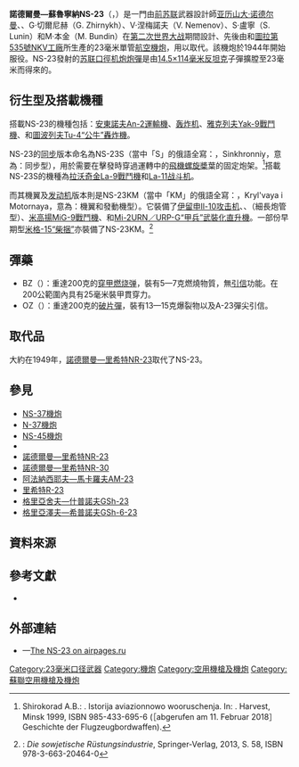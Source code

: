 {{noteTA
|G1=軍事
|G2=長度單位
|G3=Firearms
}}
{{Infobox Weapon
| name = 諾德爾曼—蘇魯寧納NS-23<br />{{Lang|ru|Нудельман Суранов НС-23}}
| image = File:Sadyba MiG-15 NS-23.jpg
| image_size = 300px
| caption = 華沙波蘭軍事技術博物館展出的[[米格-15战斗机|米格-15“柴捆”]][[战斗机|战斗机]]以上搭載的NS-23單管航空機炮
| origin = {{flagcountry|Soviet Union}}
| type = 單管[[航空机关炮|航空]][[機炮|機炮]]
<!-- Type selection -->| is_ranged = yes
| is_bladed = 
| is_explosive = 
| is_artillery = yes
| is_vehicle = 
| is_missile = 
| is_UK = <!-- Service history -->
| service = 1944年—1953年
| used_by = [[苏联|苏联]]
| wars = [[冷战|冷战]]
<!-- Production history -->
| designer = <div class="NavFrame collapsed" style="color: black; background-color: #FFFFFF; margin: 0 auto; padding: 0 10px; text-align: left;"><div class="NavHead" style="background-color: #FFFFFF; margin: 0 auto; padding: 0 10px; font-weight:normal;"></div><div class="NavContent" style="background-color: #FFFFFF; margin: 0 auto; padding: 0 10px;">
* [[亚历山大·诺德尔曼|亚历山大·诺德尔曼]]
* {{Link-ru|亚历山大·蘇拉諾夫|Суранов, Александр Степанович}}
</div>
</div>
| design_date = 1944年以前
| manufacturer = <div class="NavFrame collapsed" style="color: black; background-color: #FFFFFF; margin: 0 auto; padding: 0 10px; text-align: left;"><div class="NavHead" style="background-color: #FFFFFF; margin: 0 auto; padding: 0 10px; font-weight:normal;"></div><div class="NavContent" style="background-color: #FFFFFF; margin: 0 auto; padding: 0 10px;">
* {{Link-en|捷格加廖夫工廠|Degtyaryov Plant|2號工廠}}
* [[圖拉兵工廠|圖拉第535號NKV工廠]]
</div>
</div>
| unit_cost = 
| production_date = 1944年—1953年
| number = 28,479門
| variants = NS-23S
<!-- General specifications -->| spec_label = 
| weight = {{Convert|37|kg|lb|2}}
| length = {{Convert|1985|mm|ft|2}}
| part_length = {{Convert|1450|mm|ft|2}}
| width = {{Convert|165|mm|ft|2}}
| height = {{Convert|256|mm|ft|2}}
| diameter = 
| crew = <!-- Ranged weapon specifications -->
| cartridge = {{Link-en|23×115mm|23×115mm|23×115毫米}}
| cartridge_weight = {{Convert|175|g|oz|2}}
| caliber = {{Convert|23|mm|in|2}}
| barrels = 1根，[[膛線|線膛]]
| action = [[後座作用#槍管短行程後座作用|槍管短行程後座作用]]
| mode = [[自動火器|全自動]]
| rate = 550發／分鐘
| velocity = {{Convert|690|m/s|ft/s|2}}
| energy = 
| range = 
| max_range = 
| feed = [[彈鏈|彈鏈]]
| sights = 
<!-- 火炮規格 -->
| breech = 
| recoil = 
| carriage = 战斗机
| elevation = 
| traverse = <!-- 刃器規格 -->
| blade_type = 
| hilt_type = 
| sheath_type = 
| head_type = 
| haft_type = <!-- 爆炸物內填炸藥規格 -->
| filling = 
| filling_weight = 
| detonation = 
| yield = <!-- 車輛/飛彈規格 -->
| armour = 
| primary_armament = 
| secondary_arament = 
| engine = 
| engine_power = 
| transmission = 
| payload_capacity = 
| fuel_capacity = 
| pw_ratio = 
| suspension = 
| clearance = 
| vehicle_range = 
| speed = 
| guidance = 
| steering = <!-- Missiles only -->
| wingspan = 
| propellant = 
| ceiling = 
| altitude = 
| depth = 
| boost = 
| accuracy = 
| launch_platform = 
| transport = 
}}

'''諾德爾曼—蘇魯寧納NS-23'''（{{Lang-en|Nudelman Suranov NS-23}}，{{Lang-ru|Нудельман Суранов НС-23}}）是一門由[[苏联|前苏联]]武器設計師[[亚历山大·诺德尔曼|亚历山大·诺德尔曼]]、{{Link-ru|亚历山大·蘇拉諾夫|Суранов, Александр Степанович}}、G·切爾尼赫（G. Zhirnykh）、V·涅梅諾夫（V. Nemenov）、S·盧寧（S. Lunin）和M·本金（M. Bundin）在[[第二次世界大战|第二次世界大战]]期間設計、先後由{{Link-en|捷格加廖夫工廠|Degtyaryov Plant|2號工廠}}和[[圖拉兵工廠|圖拉第535號NKV工廠]]所生產的23毫米單管[[航空机关炮|航空]][[機炮|機炮]]，用以取代{{Link-en|VYa-23機炮|Volkov-Yartsev VYa-23|伏爾柯夫—雅爾雪夫VYa-23}}。該機炮於1944年開始服役。NS-23發射的{{Link-en|23×115mm|23×115mm|23×115毫米}}[[苏联|苏联]][[口徑|口徑]][[机炮|机炮]][[炮彈|炮彈]]是由[[14.5×114mm|14.5×114毫米]][[反坦克戰|反坦克]]子彈擴膛至23毫米而得來的。

== 衍生型及搭載機種 ==
搭載NS-23的機種包括：[[安東諾夫|安東諾夫]][[安托諾夫An-2|An-2]][[運輸機|運輸機]]、{{Link-en|伊爾-22|Ilyushin Il-22|Il-22}}[[轰炸机|轰炸机]]、[[雅克列夫|雅克列夫]][[Yak-9戰鬥機|Yak-9戰鬥機]]、{{Link-en|Yak-23戰鬥機|Yakovlev Yak-23|Yak-23“植物群”戰鬥機}}和[[图波列夫公司|圖波列夫]][[圖-4|Tu-4“公牛”轟炸機]]。

NS-23的[[射击断续器|同步]]版本命名為NS-23S（當中「S」的俄語全寫：{{Lang|ru|俄语罗马化：Синхронный}}，Sinkhronniy，意為：同步型），用於需要在擊發時穿過運轉中的[[螺旋槳飛機|飛機]][[螺旋槳|螺旋槳]]葉的固定炮架。<ref>Shirokorad A.B.: . Istorija aviazionnowo wooruschenja. In: . Harvest, Minsk 1999, ISBN 985-433-695-6 (［abgerufen am 11. Februar 2018］ Geschichte der Flugzeugbordwaffen).</ref>搭載NS-23S的機種為[[拉沃奇金設計局|拉沃奇金]][[La-9戰鬥機|La-9戰鬥機]]和[[La-11战斗机|La-11战斗机]]。

而其機翼及[[发动机|发动机]]版本則是NS-23KM（當中「KM」的俄語全寫：{{Lang|ru|俄语罗马化：крыльвая и моторная пушка}}，Kryl'vaya i Motornaya，意為：機翼和發動機型）。它裝備了[[伊留申航空集團|伊留申]][[伊尔-10|Il-10]][[攻击机|攻击机]]、{{Link-en|Yak-15戰鬥機|Yakovlev Yak-15|Yak-15“羽毛”戰鬥機}}、{{Link-en|Yak-17戰鬥機|Yakovlev Yak-17|Yak-17“羽毛”戰鬥機}}（細長炮管型）、[[俄羅斯米格航空器集團|米高揚]][[米格-9戰鬥機|MiG-9戰鬥機]]、{{Link-en|La-15戰鬥機|Lavochkin La-15|La-15“扇形尾”戰鬥機}}和[[Mi-2直升機|Mi-2URN／URP-G“甲兵”]][[武装直升机|武裝化]][[直升機|直升機]]。一部份早期型[[米格-15战斗机|米格-15“柴捆”]]亦裝備了NS-23KM。<ref>{{Link-de|烏爾里希·阿爾布雷希特|Ulrich Albrecht}}: ''Die sowjetische Rüstungsindustrie'', Springer-Verlag, 2013, S. 58, ISBN 978-3-663-20464-0</ref>

== 彈藥==
* BZ（{{Lang|ru|БЗ}}）：重達200克的[[穿甲弹|穿甲]][[燃烧弹|燃烧弹]]，裝有5—7克燃燒物質，無[[引信|引信]]功能。在200公範圍內具有25毫米裝甲貫穿力。
* OZ（{{Lang|ru|ОЗ}}）：重達200克的[[破片杀伤|破片彈]]，裝有13—15克爆裂物以及A-23彈尖引信。

== 取代品 ==
大約在1949年，[[NR-23機炮|諾德爾曼—里希特NR-23]]取代了NS-23。

== 參見 ==
* [[NS-37機炮|NS-37機炮]]
* [[N-37機炮|N-37機炮]]
* [[NS-45機炮|NS-45機炮]]
* {{Link-en|VYa-23機炮|Volkov-Yartsev VYa-23|伏爾柯夫—雅爾雪夫VYa-23}}
* [[NR-23機炮|諾德爾曼—里希特NR-23]]
* [[NR-30機炮|諾德爾曼—里希特NR-30]]
* [[AM-23機炮|阿法納西耶夫—馬卡羅夫AM-23]]
* [[R-23轉輪式機炮|里希特R-23]]
* [[GSh-23機炮|格里亞舍夫—什普諾夫GSh-23]]
* [[GSh-6-23加特林机炮|格里亞澤夫—希普諾夫GSh-6-23]]

<!-- == 註釋 ==
{{Reflist|group=note}} -->
== 資料來源 ==
<div class="references-small">
<references />
</div>

== 參考文獻 ==
* {{Cite book
  | last = Koll
  | first = Christian
  | authorlink = 
  | coauthors = 
  | title = Soviet Cannon - A Comprehensive Study of Soviet Arms and Ammunition in Calibres 12.7mm to 57mm
  | publisher = Koll
  | date = 2009
  | location = Austria
  | url = http://www.russianammo.org
  | doi = 
  | isbn = 978-3-200-01445-9
  | page = 131
  | access-date = 2020-09-26
  | archive-date = 2009-10-19
  | archive-url = https://web.archive.org/web/20091019161335/http://www.russianammo.org/
  | dead-url = yes
  }}

== 外部連結 ==
{{commons category|NS-23}}
* {{ru icon}}—[http://www.airpages.ru/eng/ru/ns23.shtml The NS-23 on airpages.ru]{{Wayback|url=http://www.airpages.ru/eng/ru/ns23.shtml |date=20200129063438 }}

<!-- {{Russian and Soviet Aircraft Ordnance}} -->

[[Category:23毫米口径武器|Category:23毫米口径武器]]
[[Category:機炮|Category:機炮]]
[[Category:空用機槍及機炮|Category:空用機槍及機炮]]
[[Category:蘇聯空用機槍及機炮|Category:蘇聯空用機槍及機炮]]